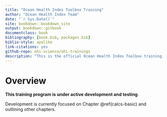```yaml
--- 
title: "Ocean Health Index Toolbox Training"
author: "Ocean Health Index Team"
date: "`r Sys.Date()`"
site: bookdown::bookdown_site
output: bookdown::gitbook
documentclass: book
bibliography: [book.bib, packages.bib]
biblio-style: apalike
link-citations: yes
github-repo: ohi-science/ohi-trainings
description: "This is the official Ocean Health Index Toolbox training."
---
```


# Overview {#overview}

**This training program is under active development and testing**.  

Development is currently focused on Chapter \@ref(calcs-basic) and outlining other chapters.


<!---
TODO, including: 

- first X chapters are overview of the workflow, independent from Toolbox
- next X chapters are Tbx specific

TODO @jules32: citation information --->